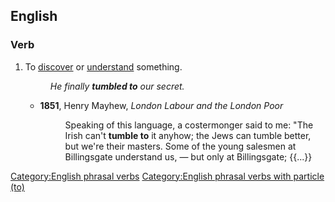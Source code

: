 ==English==

===Verb===
{{en-verb|*}}

# {{lb|en|informal}} To [[discover]] or [[understand]] something.
#: ''He finally '''tumbled to''' our secret.''
#* '''1851''', Henry Mayhew, ''London Labour and the London Poor''
#*: Speaking of this language, a costermonger said to me: "The Irish can't '''tumble to''' it anyhow; the Jews can tumble better, but we're their masters. Some of the young salesmen at Billingsgate understand us, — but only at Billingsgate; {{...}}

[[Category:English phrasal verbs]]
[[Category:English phrasal verbs with particle (to)]]